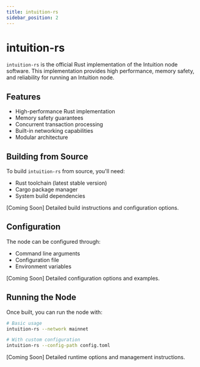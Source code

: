 ```yaml
---
title: intuition-rs
sidebar_position: 2
---
```


# intuition-rs

`intuition-rs` is the official Rust implementation of the Intuition node software. This implementation provides high performance, memory safety, and reliability for running an Intuition node.

## Features

- High-performance Rust implementation
- Memory safety guarantees
- Concurrent transaction processing
- Built-in networking capabilities
- Modular architecture

## Building from Source

To build `intuition-rs` from source, you'll need:

- Rust toolchain (latest stable version)
- Cargo package manager
- System build dependencies

[Coming Soon] Detailed build instructions and configuration options.

## Configuration

The node can be configured through:
- Command line arguments
- Configuration file
- Environment variables

[Coming Soon] Detailed configuration options and examples.

## Running the Node

Once built, you can run the node with:

```bash
# Basic usage
intuition-rs --network mainnet

# With custom configuration
intuition-rs --config-path config.toml
```

[Coming Soon] Detailed runtime options and management instructions. 